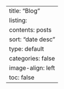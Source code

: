 ---
title: "Blog"
listing:
  contents: posts
  sort: "date desc"
  type: default
  categories: false
  image-align: left
toc: false
---